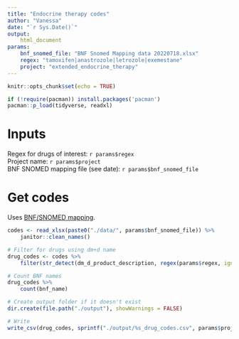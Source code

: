 ```yaml
---
title: "Endocrine therapy codes"
author: "Vanessa"
date: "`r Sys.Date()`"
output: 
    html_document
params:
    bnf_snomed_file: "BNF Snomed Mapping data 20220718.xlsx"
    regex: "tamoxifen|anastrozole|letrozole|exemestane"
    project: "extended_endocrine_therapy"
---
```


```r
knitr::opts_chunk$set(echo = TRUE)

if (!require(pacman)) install.packages('pacman')
pacman::p_load(tidyverse, readxl)

```

# Inputs

Regex for drugs of interest: `r params$regex`  
Project name: `r params$project`  
BNF SNOMED mapping file (see date): `r params$bnf_snomed_file`  

# Get codes

Uses [BNF/SNOMED mapping](https://www.nhsbsa.nhs.uk/prescription-data/understanding-our-data/bnf-snomed-mapping).

```r
codes <- read_xlsx(paste0("./data/", params$bnf_snomed_file)) %>% 
    janitor::clean_names()
```

```r
# Filter for drugs using dm+d name
drug_codes <- codes %>%
    filter(str_detect(dm_d_product_description, regex(params$regex, ignore_case = TRUE)))
```

```r
# Count BNF names
drug_codes %>% 
    count(bnf_name)
```


```r
# Create output folder if it doesn't exist
dir.create(file.path("./output"), showWarnings = FALSE)

# Write
write_csv(drug_codes, sprintf("./output/%s_drug_codes.csv", params$project))
```



